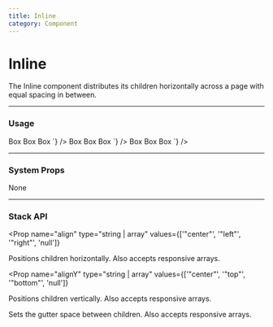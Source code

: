 ```yaml
---
title: Inline
category: Component
---
```



# Inline

The Inline component distributes its children horizontally across a page with equal spacing in between.

---

### Usage

<LiveCode>
  <LiveCode.Content
    title="Default Inline Spacing"
    code={`
      <Inline>
        <Box p="300" bg="gray.200">Box</Box>
        <Box p="300" bg="gray.200">Box</Box>
        <Box p="300" bg="gray.200">Box</Box>
      </Inline>
    `}
  />
  <LiveCode.Content
    title="Right Aligned"
    code={`
      <Inline align="right" space="100">
        <Box p="300" bg="gray.200">Box</Box>
        <Box p="300" bg="gray.200">Box</Box>
        <Box p="300" bg="gray.200">Box</Box>
      </Inline>
    `}
  />
  <LiveCode.Content
    title="Bottom and Right Aligned"
    code={`
      <Inline align="right" alignY="bottom" space="100">
        <Box p="300" bg="gray.200">Box</Box>
        <Box p="500" bg="gray.200">Box</Box>
        <Box p="300" bg="gray.200">Box</Box>
      </Inline>
    `}
  />
</LiveCode>

---

### System Props

None

---

### Stack API

<Prop
  name="align"
  type="string | array"
  values={['"center"', '"left"', '"right"', 'null']}
>
  Positions children horizontally. Also accepts responsive arrays.
</Prop>

<Prop
  name="alignY"
  type="string | array"
  values={['"center"', '"top"', '"bottom"', 'null']}
>
  Positions children vertically. Also accepts responsive arrays.
</Prop>

<Prop name="space" type="string | array">
  Sets the gutter space between children. Also accepts responsive arrays.
</Prop>

